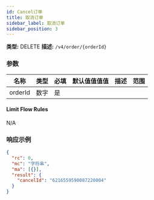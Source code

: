 ```yaml
---
id: Cancel订单
title: 取消订单
sidebar_label: 取消订单
sidebar_position: 3
---
```


**类型:** DELETE **描述:** `/v4/order/{orderId}`

### 参数

| 名称    | 类型   | 必填 | 默认值值值值 | 描述 | 范围 |
| ------- | ------ | --------- | ------- | ----------- | ------ |
| orderId | 数字 | 是      |         |             |        |

#### **Limit Flow Rules**

N/A

### 响应示例

```json title="响应"
{
  "rc": 0,
  "mc": "字符串",
  "ma": [{}],
  "result": {
    "cancelId": "6216559590087220004"
  }
}
```
